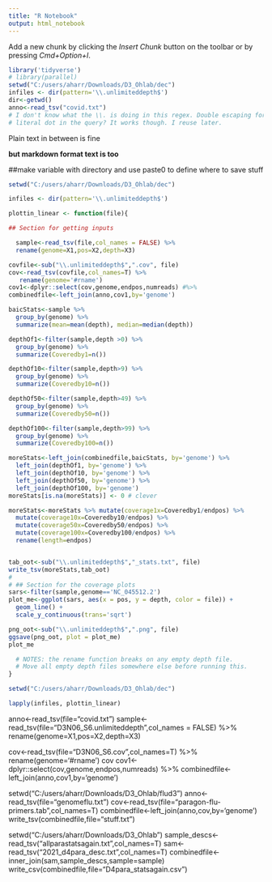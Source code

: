 ```yaml
---
title: "R Notebook"
output: html_notebook
---
```

Add a new chunk by clicking the *Insert Chunk* button on the toolbar or by pressing *Cmd+Option+I*.


```r
library('tidyverse')
# library(parallel)
setwd("C:/users/aharr/Downloads/D3_Ohlab/dec")
infiles <- dir(pattern='\\.unlimiteddepth$')
dir<-getwd()
anno<-read_tsv("covid.txt")
# I don't know what the \\. is doing in this regex. Double escaping for the 
# literal dot in the query? It works though. I reuse later.

```
Plain text in between is fine

**but markdown format text is too**

##make variable with directory and use paste0 to define where to save stuff


```r
setwd("C:/users/aharr/Downloads/D3_Ohlab/dec")

infiles <- dir(pattern='\\.unlimiteddepth$')

plottin_linear <- function(file){

## Section for getting inputs

  sample<-read_tsv(file,col_names = FALSE) %>% 
  rename(genome=X1,pos=X2,depth=X3)

covfile<-sub("\\.unlimiteddepth$",".cov", file)
cov<-read_tsv(covfile,col_names=T) %>%
   rename(genome='#rname')
cov1<-dplyr::select(cov,genome,endpos,numreads) #%>%
combinedfile<-left_join(anno,cov1,by='genome')

baicStats<-sample %>%
  group_by(genome) %>%
  summarize(mean=mean(depth), median=median(depth))

depthOf1<-filter(sample,depth >0) %>%
  group_by(genome) %>%
  summarize(Coveredby1=n())

depthOf10<-filter(sample,depth>9) %>%
  group_by(genome) %>%
  summarize(Coveredby10=n())

depthOf50<-filter(sample,depth>49) %>%
  group_by(genome) %>%
  summarize(Coveredby50=n())

depthOf100<-filter(sample,depth>99) %>%
  group_by(genome) %>%
  summarize(Coveredby100=n())

moreStats<-left_join(combinedfile,baicStats, by='genome') %>% 
  left_join(depthOf1, by='genome') %>%
  left_join(depthOf10, by='genome') %>%
  left_join(depthOf50, by='genome') %>%
  left_join(depthOf100, by='genome')
moreStats[is.na(moreStats)] <- 0 # clever

moreStats<-moreStats %>% mutate(coverage1x=Coveredby1/endpos) %>%
  mutate(coverage10x=Coveredby10/endpos) %>%
  mutate(coverage50x=Coveredby50/endpos) %>%
  mutate(coverage100x=Coveredby100/endpos) %>% 
  rename(length=endpos)


tab_oot<-sub("\\.unlimiteddepth$","_stats.txt", file)
write_tsv(moreStats,tab_oot)
# 
# ## Section for the coverage plots
sars<-filter(sample,genome=='NC_045512.2')
plot_me<-ggplot(sars, aes(x = pos, y = depth, color = file)) +
  geom_line() +
  scale_y_continuous(trans='sqrt')

png_oot<-sub("\\.unlimiteddepth$",".png", file)
ggsave(png_oot, plot = plot_me)
plot_me

  # NOTES: the rename function breaks on any empty depth file.
  # Move all empty depth files somewhere else before running this.
}

```


```r
setwd("C:/users/aharr/Downloads/D3_Ohlab/dec")

lapply(infiles, plottin_linear)

```


anno<-read_tsv(file="covid.txt")
  sample<-read_tsv(file="D3N06_S6.unlimiteddepth",col_names = FALSE) %>% 
  rename(genome=X1,pos=X2,depth=X3)

cov<-read_tsv(file="D3N06_S6.cov",col_names=T) %>%
   rename(genome='#rname')
   cov
cov1<-dplyr::select(cov,genome,endpos,numreads) %>%
combinedfile<-left_join(anno,cov1,by='genome')

setwd("C:/users/aharr/Downloads/D3_Ohlab/flud3")
anno<-read_tsv(file="genomeflu.txt")
cov<-read_tsv(file="paragon-flu-primers.tab",col_names=T)
combinedfile<-left_join(anno,cov,by='genome')
write_tsv(combinedfile,file="stuff.txt")

setwd("C:/users/aharr/Downloads/D3_Ohlab")
sample_descs<-read_tsv("allparastatsagain.txt",col_names=T)
sam<-read_tsv("2021_d4para_desc.txt",col_names=T)
combinedfile<-inner_join(sam,sample_descs,sample=sample)
write_csv(combinedfile,file="D4para_statsagain.csv")